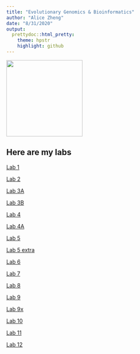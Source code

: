 ```yaml
---
title: "Evolutionary Genomics & Bioinformatics"
author: "Alice Zheng"
date: "8/31/2020"
output:
  prettydoc::html_pretty:
    theme: hpstr
    highlight: github
---
```

<img src="cat.jpg" width="200"/>


## Here are my labs

[Lab 1](Lab1.html)

[Lab 2](Lab-2.html)

[Lab 3A](Lab3A.html)

[Lab 3B](Lab3B.html)

[Lab 4](Lab4.html)

[Lab 4A](Lab4a.html)

[Lab 5](Lab5.html)

[Lab 5 extra](Lab5extra.html)

[Lab 6](Lab6.html)

[Lab 7](Lab7.html)

[Lab 8](Lab8.html)

[Lab 9](Lab9.html)

[Lab 9x](Lab9x.html)

[Lab 10](Lab10.html)

[Lab 11](Lab11.html)

[Lab 12](Lab12.html)

